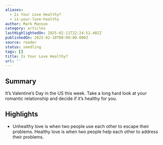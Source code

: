 ```yaml
---
aliases:
  - Is Your Love Healthy?
  - is-your-love-healthy
author: Mark Manson
category: articles
lastHighlightedOn: 2025-02-11T22:24:52.402Z
publishedOn: 2025-02-10T00:00:00.000Z
source: reader
status: seedling
tags: []
title: Is Your Love Healthy?
url: ''
---
```

## Summary

It’s Valentine’s Day in the US this week. Take a long hard look at your romantic relationship and decide if it’s healthy for you.

## Highlights

- Unhealthy love is when two people use each other to escape their problems.
  Healthy love is when two people help each other to address their problems.
